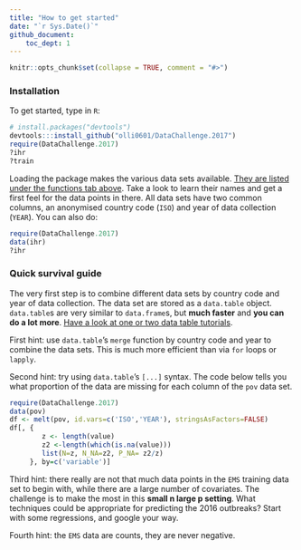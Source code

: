 ```yaml
---
title: "How to get started"
date: "`r Sys.Date()`"
github_document:
    toc_dept: 1
---
```


```r
knitr::opts_chunk$set(collapse = TRUE, comment = "#>")
```


### Installation

To get started, type in `R`:
```r
# install.packages("devtools")
devtools:::install_github("olli0601/DataChallenge.2017")
require(DataChallenge.2017)
?ihr
?train
```    

Loading the package makes the various data sets available. [They are listed under
the functions tab
above](https://olli0601.github.io/DataChallenge.2017/reference/index.html).
Take a look to learn their names and get a first feel for the data points in
there. All data sets have two common columns, an anonymised country code (`ISO`)
and   year of data collection (`YEAR`). You can also do:

```r
require(DataChallenge.2017)
data(ihr)
?ihr
```  

### Quick survival guide

The very first step is to combine different data sets by country code and
year of data collection. The data set are stored as a `data.table` object.
`data.table`s are very similar to `data.frame`s, but **much faster** and **you
can do a lot more**. [Have a look at
one or two data table
tutorials](https://cran.r-project.org/web/packages/data.table/vignettes/datatable-intro.html).
  
First hint: use `data.table`'s `merge` function by country code and year to
combine the data sets. This is much more efficient than via `for` loops or
`lapply`.
  
Second hint: try using `data.table`'s `[...]` syntax. The code below tells
you what proportion of the data are missing for each column of the `pov` data
set. 
```r
require(DataChallenge.2017)
data(pov)
df <- melt(pov, id.vars=c('ISO','YEAR'), stringsAsFactors=FALSE)
df[, {
		z <- length(value)
		z2 <-length(which(is.na(value)))
		list(N=z, N_NA=z2, P_NA= z2/z)
	 }, by=c('variable')]		
```

Third hint: there really are not that much data points in the `EMS` training
data set to begin with, while there are a large number of covariates. The
challenge is to make the most in this **small n large p setting**. What
techniques could be appropriate for predicting the 2016 outbreaks? Start with
some regressions, and google your way.

Fourth hint: the `EMS` data are counts, they are never negative.  
 